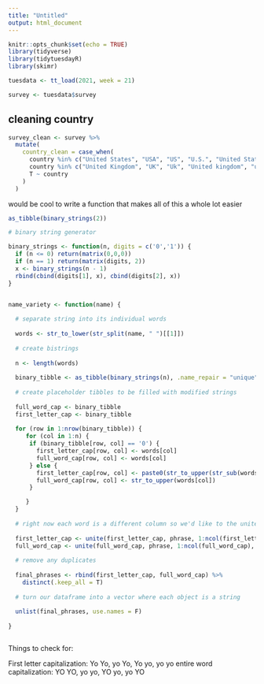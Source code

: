 ```yaml
---
title: "Untitled"
output: html_document
---
```


```r
knitr::opts_chunk$set(echo = TRUE)
library(tidyverse)
library(tidytuesdayR)
library(skimr)
```

```r
tuesdata <- tt_load(2021, week = 21)

survey <- tuesdata$survey
```

## cleaning country

```r
survey_clean <- survey %>% 
  mutate(
    country_clean = case_when(
      country %in% c("United States", "USA", "US", "U.S.", "United States of America", "Usa", "United states", "usa", "Us", "united states", "U.S.A.", "us", "U.S", "United State", "Unites States", "United States of america", "UNITED STATES", "The United States", "United Sates") ~ "United States",
      country %in% c("United Kingdom", "UK", "Uk", "United kingdom", "uk", "united kingdom") ~ "United Kingdom",
      T ~ country
    )
  )
```

would be cool to write a function that makes all of this a whole lot easier

```r
as_tibble(binary_strings(2))
```


```r
# binary string generator

binary_strings <- function(n, digits = c('0','1')) {
  if (n <= 0) return(matrix(0,0,0))
  if (n == 1) return(matrix(digits, 2))
  x <- binary_strings(n - 1)
  rbind(cbind(digits[1], x), cbind(digits[2], x))
}


name_variety <- function(name) {
  
  # separate string into its individual words
  
  words <- str_to_lower(str_split(name, " ")[[1]])
  
  # create bistrings
  
  n <- length(words)
  
  binary_tibble <- as_tibble(binary_strings(n), .name_repair = "unique")
  
  # create placeholder tibbles to be filled with modified strings
  
  full_word_cap <- binary_tibble
  first_letter_cap <- binary_tibble
  
  for (row in 1:nrow(binary_tibble)) {
     for (col in 1:n) {
      if (binary_tibble[row, col] == '0') {
        first_letter_cap[row, col] <- words[col]
        full_word_cap[row, col] <- words[col]
      } else {
        first_letter_cap[row, col] <- paste0(str_to_upper(str_sub(words[col], 1, 1)), str_sub(words[col], 2, -1))
        full_word_cap[row, col] <- str_to_upper(words[col])
      }

     }
  }
  
  # right now each word is a different column so we'd like to the unite the columns with a space as the seperator
  
  first_letter_cap <- unite(first_letter_cap, phrase, 1:ncol(first_letter_cap), sep = " ")
  full_word_cap <- unite(full_word_cap, phrase, 1:ncol(full_word_cap), sep = " ")
  
  # remove any duplicates
  
  final_phrases <- rbind(first_letter_cap, full_word_cap) %>% 
    distinct(.keep_all = T)
  
  # turn our dataframe into a vector where each object is a string
  
  unlist(final_phrases, use.names = F)
  
}



```

Things to check for:

First letter capitalization: Yo Yo, yo Yo, Yo yo, yo yo
entire word capitalization: YO YO, yo yo, YO yo, yo YO











